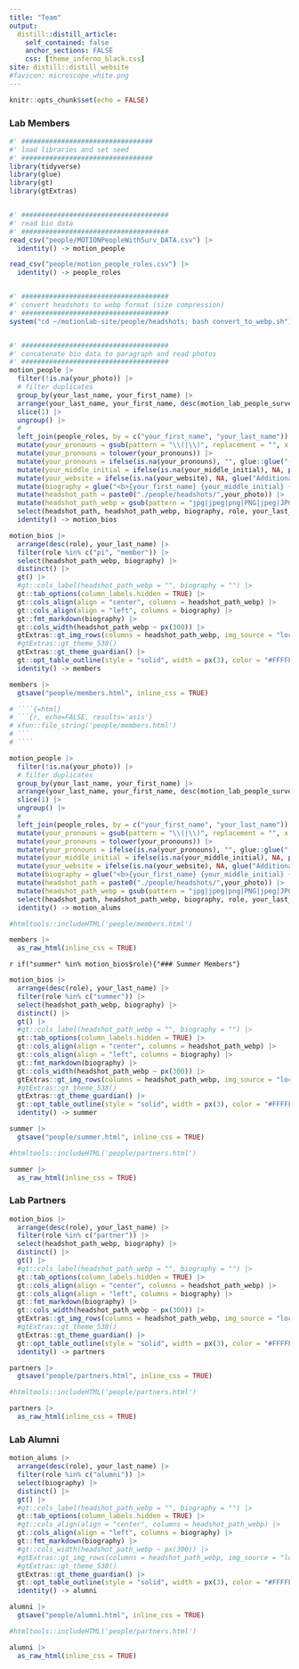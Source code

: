 ```yaml
---
title: "Team"
output:
  distill::distill_article:
    self_contained: false
    anchor_sections: FALSE
    css: [theme_inferno_black.css]
site: distill::distill_website
#favicon: microscope_white.png
---
```


```r

knitr::opts_chunk$set(echo = FALSE)

```

### Lab Members  

```r

#' #################################
#' load libraries and set seed
#' #################################
library(tidyverse)
library(glue)
library(gt)
library(gtExtras)


#' #####################################
#' read bio data
#' #####################################
read_csv("people/MOTIONPeopleWithSurv_DATA.csv") |> 
  identity() -> motion_people

read_csv("people/motion_people_roles.csv") |> 
  identity() -> people_roles


#' #####################################
#' convert headshots to webp format (size compression)
#' #####################################
system("cd ~/motionlab-site/people/headshots; bash convert_to_webp.sh")


#' #####################################
#' concatenate bio data to paragraph and read photos
#' #####################################
motion_people |> 
  filter(!is.na(your_photo)) |> 
  # filter duplicates
  group_by(your_last_name, your_first_name) |> 
  arrange(your_last_name, your_first_name, desc(motion_lab_people_survey_timestamp)) |> 
  slice(1) |> 
  ungroup() |> 
  #
  left_join(people_roles, by = c("your_first_name", "your_last_name")) |> 
  mutate(your_pronouns = gsub(pattern = "\\(|\\)", replacement = "", x = your_pronouns)) |> 
  mutate(your_pronouns = tolower(your_pronouns)) |> 
  mutate(your_pronouns = ifelse(is.na(your_pronouns), "", glue::glue("({your_pronouns})"))) |> #count(your_pronouns)
  mutate(your_middle_initial = ifelse(is.na(your_middle_initial), NA, paste0(gsub("\\.","",your_middle_initial),"."))) |> 
  mutate(your_website = ifelse(is.na(your_website), NA, glue("Additional information can be found <a href='{your_website}'>here</a>."))) |> 
  mutate(biography = glue("<b>{your_first_name} {your_middle_initial} {your_last_name}, {your_credentials}</b> {your_pronouns} is {your_title} at the University of Pennsylvania. {your_work_background} {your_focus} {your_interests} {your_website}", .na = "")) |>
  mutate(headshot_path = paste0("./people/headshots/",your_photo)) |> 
  mutate(headshot_path_webp = gsub(pattern = "jpg|jpeg|png|PNG|jpeg|JPG","webp",headshot_path)) |> 
  select(headshot_path, headshot_path_webp, biography, role, your_last_name) |> 
  identity() -> motion_bios

motion_bios |> 
  arrange(desc(role), your_last_name) |> 
  filter(role %in% c("pi", "member")) |> 
  select(headshot_path_webp, biography) |> 
  distinct() |> 
  gt() |> 
  #gt::cols_label(headshot_path_webp = "", biography = "") |> 
  gt::tab_options(column_labels.hidden = TRUE) |> 
  gt::cols_align(align = "center", columns = headshot_path_webp) |> 
  gt::cols_align(align = "left", columns = biography) |> 
  gt::fmt_markdown(biography) |> 
  gt::cols_width(headshot_path_webp ~ px(300)) |> 
  gtExtras::gt_img_rows(columns = headshot_path_webp, img_source = "local", height = 200) |> 
  #gtExtras::gt_theme_538()
  gtExtras::gt_theme_guardian() |> 
  gt::opt_table_outline(style = "solid", width = px(3), color = "#FFFFFF") |> 
  identity() -> members

members |> 
  gtsave("people/members.html", inline_css = TRUE)

# ````{=html}
# ```{r, echo=FALSE, results='asis'}
# xfun::file_string('people/members.html')
# ```
# ````

motion_people |> 
  filter(!is.na(your_photo)) |> 
  # filter duplicates
  group_by(your_last_name, your_first_name) |> 
  arrange(your_last_name, your_first_name, desc(motion_lab_people_survey_timestamp)) |> 
  slice(1) |> 
  ungroup() |> 
  #
  left_join(people_roles, by = c("your_first_name", "your_last_name")) |> 
  mutate(your_pronouns = gsub(pattern = "\\(|\\)", replacement = "", x = your_pronouns)) |> 
  mutate(your_pronouns = tolower(your_pronouns)) |> 
  mutate(your_pronouns = ifelse(is.na(your_pronouns), "", glue::glue("({your_pronouns})"))) |> #count(your_pronouns)
  mutate(your_middle_initial = ifelse(is.na(your_middle_initial), NA, paste0(gsub("\\.","",your_middle_initial),"."))) |> 
  mutate(your_website = ifelse(is.na(your_website), NA, glue("Additional information can be found <a href='{your_website}'>here</a>."))) |> 
  mutate(biography = glue("<b>{your_first_name} {your_middle_initial} {your_last_name}</b> was a {your_title} in our lab.", .na = "")) |>
  mutate(headshot_path = paste0("./people/headshots/",your_photo)) |> 
  mutate(headshot_path_webp = gsub(pattern = "jpg|jpeg|png|PNG|jpeg|JPG","webp",headshot_path)) |> 
  select(headshot_path, headshot_path_webp, biography, role, your_last_name) |> 
  identity() -> motion_alums


```


::: {#members}

```r

#htmltools::includeHTML('people/members.html')

members |> 
  as_raw_html(inline_css = TRUE)

```

:::


`r if("summer" %in% motion_bios$role){"### Summer Members"}`  

```r

motion_bios |> 
  arrange(desc(role), your_last_name) |> 
  filter(role %in% c("summer")) |> 
  select(headshot_path_webp, biography) |> 
  distinct() |> 
  gt() |> 
  #gt::cols_label(headshot_path_webp = "", biography = "") |> 
  gt::tab_options(column_labels.hidden = TRUE) |> 
  gt::cols_align(align = "center", columns = headshot_path_webp) |> 
  gt::cols_align(align = "left", columns = biography) |> 
  gt::fmt_markdown(biography) |> 
  gt::cols_width(headshot_path_webp ~ px(300)) |> 
  gtExtras::gt_img_rows(columns = headshot_path_webp, img_source = "local", height = 200) |> 
  #gtExtras::gt_theme_538()
  gtExtras::gt_theme_guardian() |> 
  gt::opt_table_outline(style = "solid", width = px(3), color = "#FFFFFF") |> 
  identity() -> summer

summer |> 
  gtsave("people/summer.html", inline_css = TRUE)


```

::: {#summer}

```r

#htmltools::includeHTML('people/partners.html')

summer |> 
  as_raw_html(inline_css = TRUE)

```

:::



### Lab Partners  

```r

motion_bios |> 
  arrange(desc(role), your_last_name) |> 
  filter(role %in% c("partner")) |> 
  select(headshot_path_webp, biography) |> 
  distinct() |> 
  gt() |> 
  #gt::cols_label(headshot_path_webp = "", biography = "") |> 
  gt::tab_options(column_labels.hidden = TRUE) |> 
  gt::cols_align(align = "center", columns = headshot_path_webp) |> 
  gt::cols_align(align = "left", columns = biography) |> 
  gt::fmt_markdown(biography) |> 
  gt::cols_width(headshot_path_webp ~ px(300)) |> 
  gtExtras::gt_img_rows(columns = headshot_path_webp, img_source = "local", height = 200) |> 
  #gtExtras::gt_theme_538()
  gtExtras::gt_theme_guardian() |> 
  gt::opt_table_outline(style = "solid", width = px(3), color = "#FFFFFF") |> 
  identity() -> partners

partners |> 
  gtsave("people/partners.html", inline_css = TRUE)


```

::: {#partners}

```r

#htmltools::includeHTML('people/partners.html')

partners |> 
  as_raw_html(inline_css = TRUE)

```

:::


### Lab Alumni  

```r

motion_alums |> 
  arrange(desc(role), your_last_name) |> 
  filter(role %in% c("alumni")) |> 
  select(biography) |> 
  distinct() |> 
  gt() |> 
  #gt::cols_label(headshot_path_webp = "", biography = "") |> 
  gt::tab_options(column_labels.hidden = TRUE) |> 
  #gt::cols_align(align = "center", columns = headshot_path_webp) |> 
  gt::cols_align(align = "left", columns = biography) |> 
  gt::fmt_markdown(biography) |> 
  #gt::cols_width(headshot_path_webp ~ px(300)) |> 
  #gtExtras::gt_img_rows(columns = headshot_path_webp, img_source = "local", height = 200) |> 
  #gtExtras::gt_theme_538()
  gtExtras::gt_theme_guardian() |> 
  gt::opt_table_outline(style = "solid", width = px(3), color = "#FFFFFF") |> 
  identity() -> alumni

alumni |> 
  gtsave("people/alumni.html", inline_css = TRUE)


```

::: {#alumni}

```r

#htmltools::includeHTML('people/partners.html')

alumni |> 
  as_raw_html(inline_css = TRUE)

```

:::



